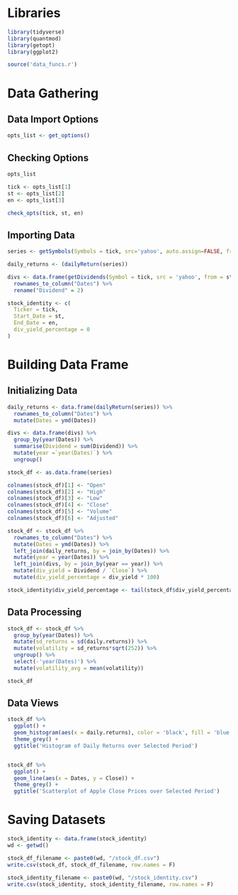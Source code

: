 
# Libraries
```r
library(tidyverse)
library(quantmod)
library(getopt)
library(ggplot2)

source('data_funcs.r')
```


# Data Gathering

## Data Import Options
```r
opts_list <- get_options()
```

## Checking Options
```r
opts_list 

tick <- opts_list[1]
st <- opts_list[2]
en <- opts_list[3]

check_opts(tick, st, en)
```



## Importing Data
```r

series <- getSymbols(Symbols = tick, src='yahoo', auto.assign=FALSE, from=st, to=en)

daily_returns <- (dailyReturn(series))

divs <- data.frame(getDividends(Symbol = tick, src = 'yahoo', from = st, to = en)) %>%
  rownames_to_column("Dates") %>%
  rename("Dividend" = 2)

stock_identity <- c(
  Ticker = tick,
  Start_Date = st,
  End_Date = en,
  div_yield_percentage = 0
)

```



# Building  Data Frame

## Initializing Data
```r

daily_returns <- data.frame(dailyReturn(series)) %>%
  rownames_to_column("Dates") %>%
  mutate(Dates = ymd(Dates))

divs <- data.frame(divs) %>%
  group_by(year(Dates)) %>%
  summarise(Dividend = sum(Dividend)) %>%
  mutate(year =`year(Dates)`) %>%
  ungroup()

stock_df <- as.data.frame(series) 

colnames(stock_df)[1] <- "Open"
colnames(stock_df)[2] <- "High"
colnames(stock_df)[3] <- "Low"
colnames(stock_df)[4] <- "Close"
colnames(stock_df)[5] <- "Volume"
colnames(stock_df)[6] <- "Adjusted"

stock_df <- stock_df %>%
  rownames_to_column("Dates") %>%
  mutate(Dates = ymd(Dates)) %>%
  left_join(daily_returns, by = join_by(Dates)) %>%
  mutate(year = year(Dates)) %>%
  left_join(divs, by = join_by(year == year)) %>%
  mutate(div_yield = Dividend / `Close`) %>%
  mutate(div_yield_percentage = div_yield * 100)

stock_identity$div_yield_percentage <- tail(stock_df$div_yield_percentage, 1)[[1]]


```

## Data Processing
```r
stock_df <- stock_df %>% 
  group_by(year(Dates)) %>%
  mutate(sd_returns = sd(daily.returns)) %>%
  mutate(volatility = sd_returns*sqrt(252)) %>%
  ungroup() %>%
  select(-'year(Dates)') %>%
  mutate(volatility_avg = mean(volatility))

stock_df
```




## Data Views
```r

stock_df %>%
  ggplot() +
  geom_histogram(aes(x = daily.returns), color = 'black', fill = 'blue') +
  theme_grey() +
  ggtitle('Histogram of Daily Returns over Selected Period')


stock_df %>%
  ggplot() +
  geom_line(aes(x = Dates, y = Close)) + 
  theme_grey() +
  ggtitle('Scatterplot of Apple Close Prices over Selected Period')

```

# Saving Datasets
```r
stock_identity <- data.frame(stock_identity)
wd <- getwd()

stock_df_filename <- paste0(wd, "/stock_df.csv")
write.csv(stock_df, stock_df_filename, row.names = F)

stock_identity_filename <- paste0(wd, "/stock_identity.csv")
write.csv(stock_identity, stock_identity_filename, row.names = F)

```













